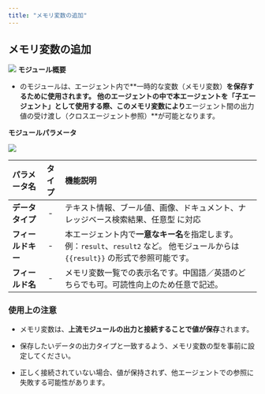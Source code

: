 ```yaml
---
title: "メモリ変数の追加"
---
```


## メモリ変数の追加

<img
  src="/images/32.png"
/>
**モジュール概要**

* のモジュールは、エージェント内で\*\*一時的な変数（メモリ変数）**を保存するために使用されます。**&#xA;**&#x20;他のエージェントの中で本エージェントを「子エージェント」として使用する際、このメモリ変数により**エージェント間の出力値の受け渡し（クロスエージェント参照）\*\*が可能となります。



**モジュールパラメータ**

<img
  src="/images/33.png"
/>


| パラメータ名      | タイプ | 機能説明                                                                                      |
| :------------------------------ | :------: | :-------------------------------------------------- |
| **データタイプ**  | -   | テキスト情報、ブール値、画像、ドキュメント、ナレッジベース検索結果、任意型 に対応                                                 |
| **フィールドキー** | -   | 本エージェント内で**一意なキー名**を指定します。例：`result`、`result2` など。&#xA;他モジュールからは `{{result}}` の形式で参照可能です。 |
| **フィールド名**  | -   | メモリ変数一覧での表示名です。中国語／英語のどちらでも可。可読性向上のため任意で記述。                                               |

### 使用上の注意

* メモリ変数は、**上流モジュールの出力と接続することで値が保存**されます。

* 保存したいデータの出力タイプと一致するよう、メモリ変数の型を事前に設定してください。

* 正しく接続されていない場合、値が保持されず、他エージェントでの参照に失敗する可能性があります。

